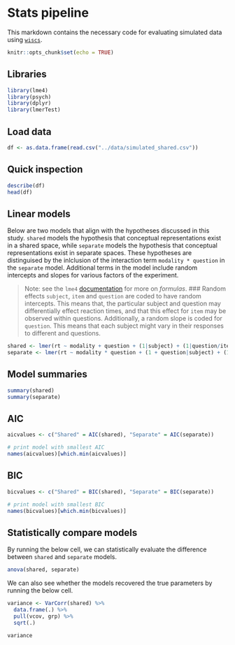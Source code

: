 # Stats pipeline
This markdown contains the necessary code for evaluating simulated data using [`wiscs`](https://github.com/w-decker/wiscs).

```r
knitr::opts_chunk$set(echo = TRUE)
```

## Libraries
```r
library(lme4)
library(psych)
library(dplyr)
library(lmerTest)
```

## Load data
```r
df <- as.data.frame(read.csv("../data/simulated_shared.csv"))
```

## Quick inspection
```r
describe(df)
head(df)
```

## Linear models
Below are two models that align with the hypotheses discussed in this study. `shared` models the hypothesis that conceptual representations exist in a shared space, while `separate` models the hypothesis that conceptual representations exist in separate spaces. These hypotheses are distinguised by the inlclusion of the interaction term `modality * question` in the `separate` model. Additional terms in the model include random intercepts and slopes for various factors of the experiment.

>Note: see the `lme4` [documentation](https://cran.r-project.org/web/packages/lme4/vignettes/lmer.pdf) for more on _formulas_.
### Random effects
`subject`, `item` and `question` are coded to have random intercepts. This means that, the particular subject and question may differentially effect reaction times, and that this effect for `item` may be observed within questions. Additionally, a random slope is coded for `question`. This means that each subject might vary in their responses to different and questions.

```r
shared <- lmer(rt ~ modality + question + (1|subject) + (1|question/item) , data = df, REML = FALSE) # nolint
separate <- lmer(rt ~ modality * question + (1 + question|subject) + (1|question/item), data = df, REML = FALSE) # nolint
```

## Model summaries
```r
summary(shared)
summary(separate)
```

## AIC
```r
aicvalues <- c("Shared" = AIC(shared), "Separate" = AIC(separate))

# print model with smallest AIC
names(aicvalues)[which.min(aicvalues)]
```

## BIC
```r
bicvalues <- c("Shared" = BIC(shared), "Separate" = BIC(separate))

# print model with smallest BIC
names(bicvalues)[which.min(bicvalues)]
```

## Statistically compare models
By running the below cell, we can statistically evaluate the difference between `shared` and `separate` models. 
```r
anova(shared, separate)
```

We can also see whether the models recovered the true parameters by running the below cell.
```r
variance <- VarCorr(shared) %>%
  data.frame(.) %>%
  pull(vcov, grp) %>%
  sqrt(.)

variance
```